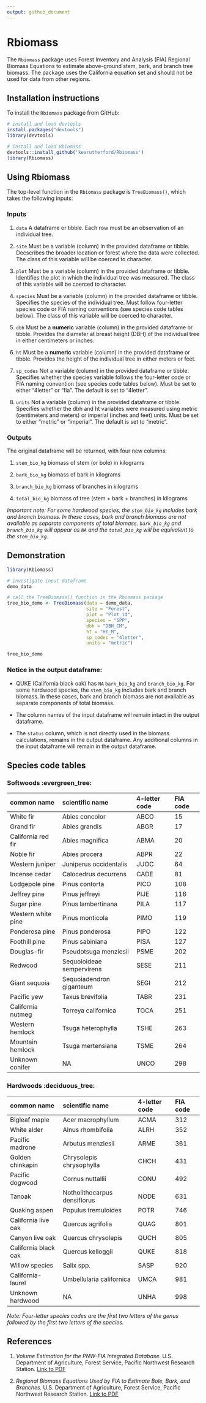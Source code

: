 ```yaml
---
output: github_document
---
```


# Rbiomass

The `Rbiomass` package uses Forest Inventory and Analysis (FIA) Regional
Biomass Equations to estimate above-ground stem, bark, and branch tree
biomass. The package uses the California equation set and should not
be used for data from other regions.


## Installation instructions

To install the `Rbiomass` package from GitHub:

```r
# install and load devtools
install.packages("devtools")
library(devtools)
```

```r
# install and load Rbiomass
devtools::install_github('kearutherford/Rbiomass')
library(Rbiomass)
```


## Using Rbiomass

The top-level function in the `Rbiomass` package is `TreeBiomass()`, which takes the following inputs: 

### Inputs

1. `data` A dataframe or tibble. Each row must be an observation of an individual tree.

2. `site` Must be a variable (column) in the provided dataframe or tibble. Decscribes the broader location or forest where the data were collected. The class of this variable will be coerced to character.

3. `plot` Must be a variable (column) in the provided dataframe or tibble. Identifies the plot in which the individual tree was measured. The class of this variable will be coerced to character. 

4. `species` Must be a variable (column) in the provided dataframe or tibble. Specifies the species of the individual tree. Must follow four-letter species code or FIA naming conventions (see species code tables below). The class of this variable will be coerced to character.

5. `dbh` Must be a **numeric** variable (column) in the provided dataframe or tibble. Provides the diameter at breast height (DBH) of the individual tree in either centimeters or inches. 

6. `ht` Must be a **numeric** variable (column) in the provided dataframe or tibble. Provides the height of the individual tree in either meters or feet.

7. `sp_codes` Not a variable (column) in the provided dataframe or tibble. Specifies whether the species variable follows the four-letter code or FIA naming convention (see species code tables below). Must be set to either "4letter" or "fia". The default is set to "4letter".

8. `units` Not a variable (column) in the provided dataframe or tibble. Specifies whether the dbh and ht variables were measured using metric (centimeters and meters) or imperial (inches and feet) units. Must be set to either "metric" or "imperial". The default is set to "metric".

### Outputs

The original dataframe will be returned, with four new columns:

1. `stem_bio_kg` biomass of stem (or bole) in kilograms

2. `bark_bio_kg` biomass of bark in kilograms

3. `branch_bio_kg` biomass of branches in kilograms

4. `total_bio_kg` biomass of tree (stem + bark + branches) in kilograms

*Important note: For some hardwood species, the `stem_bio_kg` includes bark and branch biomass. In these cases, bark and branch biomass are not available as separate components of total biomass. `bark_bio_kg` and `branch_bio_kg` will appear as `NA` and the `total_bio_kg` will be equivalent to the `stem_bio_kg`.*


## Demonstration

```r
library(Rbiomass)
```

```r
# investigate input dataframe
demo_data
```

```r
# call the TreeBiomass() function in the Rbiomass package
tree_bio_demo <- TreeBiomass(data = demo_data,
                             site = "Forest",
                             plot = "Plot_id",
                             species = "SPP",
                             dbh = "DBH_CM",
                             ht = "HT_M",
                             sp_codes = "4letter",
                             units = "metric")

tree_bio_demo
```

### Notice in the output dataframe:

* QUKE (California black oak) has `NA` `bark_bio_kg` and `branch_bio_kg`. For some hardwood species, the `stem_bio_kg` includes bark and branch biomass. In these cases, bark and branch biomass are not available as separate components of total biomass. 

* The column names of the input dataframe will remain intact in the output dataframe.

* The `status` column, which is not directly used in the biomass calculations, remains in the output dataframe. Any additional columns in the input dataframe will remain in the output dataframe.


## Species code tables

### Softwoods :evergreen_tree:

|common name|scientific name|4-letter code|FIA code|
|:---|:---|:---|:---|
|White fir|Abies concolor|ABCO|15|
|Grand fir|Abies grandis|ABGR|17|
|California red fir|Abies magnifica|ABMA|20|
|Noble fir|Abies procera|ABPR|22|
|Western juniper|Juniperus occidentalis|JUOC|64|
|Incense cedar|Calocedrus decurrens|CADE|81|
|Lodgepole pine|Pinus contorta|PICO|108|
|Jeffrey pine|Pinus jeffreyi|PIJE|116|
|Sugar pine|Pinus lambertinana|PILA|117|
|Western white pine|Pinus monticola|PIMO|119|
|Ponderosa pine|Pinus ponderosa|PIPO|122|
|Foothill pine|Pinus sabiniana|PISA|127|
|Douglas-fir|Pseudotsuga menziesii|PSME|202|
|Redwood|Sequoioideae sempervirens|SESE|211|
|Giant sequoia|Sequoiadendron giganteum|SEGI|212|
|Pacific yew|Taxus brevifolia|TABR|231|
|California nutmeg|Torreya californica|TOCA|251|
|Western hemlock|Tsuga heterophylla|TSHE|263|
|Mountain hemlock|Tsuga mertensiana|TSME|264|
|Unknown conifer|NA|UNCO|298|


### Hardwoods :deciduous_tree: 

|common name|scientific name|4-letter code|FIA code|
|:---|:---|:---|:---|
|Bigleaf maple|Acer macrophyllum|ACMA|312|
|White alder|Alnus rhombifolia|ALRH|352|
|Pacific madrone|Arbutus menziesii|ARME|361|
|Golden chinkapin|Chrysolepis chrysophylla|CHCH|431|
|Pacific dogwood|Cornus nuttallii|CONU|492|
|Tanoak|Notholithocarpus densiflorus|NODE|631|
|Quaking aspen|Populus tremuloides|POTR|746|
|California live oak|Quercus agrifolia|QUAG|801|
|Canyon live oak|Quercus chrysolepis|QUCH|805|
|California black oak|Quercus kelloggii|QUKE|818|
|Willow species|Salix spp.|SASP|920|
|California-laurel|Umbellularia californica|UMCA|981|
|Unknown hardwood|NA|UNHA|998|

*Note: Four-letter species codes are the first two letters of the genus followed by the first two letters of the species.*


## References 

1. *Volume Estimation for the PNW-FIA Integrated Database.* U.S. Department of Agriculture, Forest Service, Pacific Northwest Research Station. [Link to PDF](https://ww2.arb.ca.gov/sites/default/files/cap-and-trade/protocols/usforest/2014/volume_equations.pdf)


2. *Regional Biomass Equations Used by FIA to Estimate Bole, Bark, and Branches.* U.S. Department of Agriculture, Forest Service, Pacific Northwest Research Station. [Link to PDF](https://ww2.arb.ca.gov/sites/default/files/cap-and-trade/protocols/usforest/2014/biomass_equations.pdf) 


